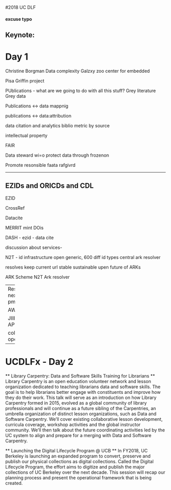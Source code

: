 #2018 UC DLF 

#### excuse typo #### 

## Keynote:
# Day 1

Christine Borgman
Data complexity
Galzxy zoo
center for embedded

Pisa Griffin project 

PUblications - what are we going to do with all this stuff?
Grey literature
Grey data 

Publications <-> data mappnig

publications <-> data:attribution

data citation and analytics 
biblio metric by source 

intellectual property 

FAIR 

Data steward wi=o protect data through frozenon

Promote resonsible faata rafgivrd 

---

## EZIDs and ORICDs and CDL 
EZID

CrossRef

Datacite

MERRIT mint DOis

DASH - ezid - data cite 

discussion about services- 

N2T - 
id infrastructure open
generic, 600 diff id types 
central ark resolver 

resolves keep current url stable 
sustainable upen future of ARKs 

ARK Scheme 
N2T Ark resolver 


---
ResrouceSync 
next gen oai-pmh 

AWS lambda 

JIIIFY image API

collaborative open gis

---

# UCDLFx - Day 2

** Library Carpentry: Data and Software Skills Training for Librarians **
Library Carpentry is an open education volunteer network and lesson organization dedicated to teaching librarians data and software skills. The goal is to help librarians better engage with constituents and improve how they do their work. This talk will serve as an introduction on how Library Carpentry formed in 2015, evolved as a global community of library professionals and will continue as a future sibling of the Carpentries, an umbrella organization of distinct lesson organizations, such as Data and Software Carpentry. We’ll cover existing collaborative lesson development, curricula coverage, workshop activities and the global instructor community. We’ll then talk about the future coordinating activities led by the UC system to align and prepare for a merging with Data and Software Carpentry.

** Launching the Digital Lifecycle Program @ UCB **
In FY2018, UC Berkeley is launching an expanded program to convert, preserve and publish our physical collections as digital collections. Called the Digital Lifecycle Program, the effort aims to digitize and publish the major collections of UC Berkeley over the next decade. This session will recap our planning process and present the operational framework that is being created.









